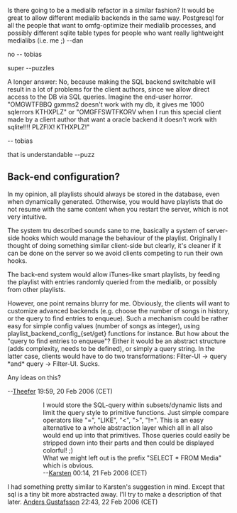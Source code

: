 Is there going to be a medialib refactor in a similar fashion? It would be great to allow different medialib backends in the same way. Postgresql for all the people that want to omfg-optimize their medialib processes, and possibly different sqlite table types for people who want really lightweight medialibs (i.e. me ;) --dan


no -- tobias

super --puzzles

A longer answer: No, because making the SQL backend switchable will result in a lot of problems for the client authors, since we allow direct access to the DB via SQL queries. Imagine the end-user horror. "OMGWTFBBQ gxmms2 doesn't work with my db, it gives me 1000 sqlerrors KTHXPLZ" or "OMGFFSWTFKORV when I run this special client made by a client author that want a oracle backend it doesn't work with sqlite!!!! PLZFIX! KTHXPLZ!"

-- tobias

that is understandable --puzz

== Back-end configuration? ==

In my opinion, all playlists should always be stored in the database, even when dynamically generated.  Otherwise, you would have playlists that do not resume with the same content when you restart the server, which is not very intuitive.

The system tru described sounds sane to me, basically a system of server-side hooks which would manage the behaviour of the playlist. Originally I thought of doing something similar client-side but clearly, it's cleaner if it can be done on the server so we avoid clients competing to run their own hooks.

The back-end system would allow iTunes-like smart playlists, by feeding the playlist with entries randomly queried from the medialib, or possibly from other playlists.

However, one point remains blurry for me.  Obviously, the clients will want to customize advanced backends (e.g. choose the number of songs in history, or the query to find entries to enqueue).  Such a mechanism could be rather easy for simple config values (number of songs as integer), using playlist_backend_config_{set/get} functions for instance.  But how about the "query to find entries to enqueue"? Either it would be an abstract structure (adds complexity, needs to be defined), or simply a query string.  In the latter case, clients would have to do two transformations: Filter-UI -> query *and* query -> Filter-UI.  Sucks.

Any ideas on this?

--[[User:Theefer|Theefer]] 19:59, 20 Feb 2006 (CET)

::I would store the SQL-query within subsets/dynamic lists and limit the query style to primitive functions. Just simple compare operators like "=", "LIKE", "<", ">", "!=". This is an easy alternative to a whole abstraction layer which all in all also would end up into that primitives. Those queries could easily be stripped down into their parts and then could be displayed colorful! ;)
::What we might left out is the prefix "SELECT * FROM Media" which is obvious.
::--[[User:Karsten|Karsten]] 00:14, 21 Feb 2006 (CET)


I had something pretty similar to Karsten's suggestion in mind. Except that sql is a tiny bit more abstracted away. I'll try to make a description of that later.
[[User:Anders Gustafsson|Anders Gustafsson]] 22:43, 22 Feb 2006 (CET)